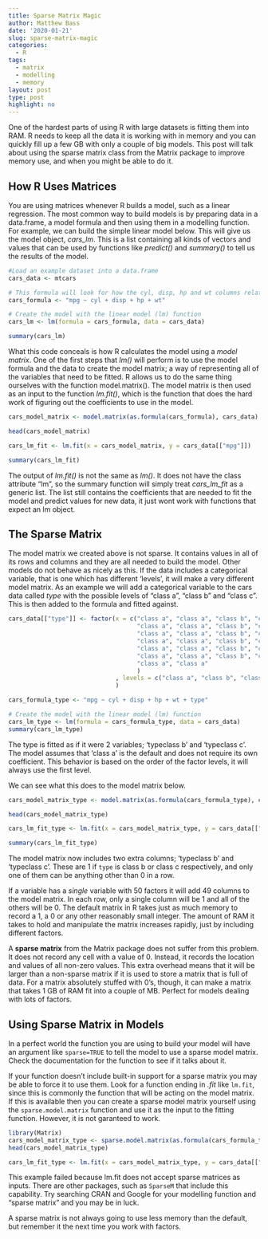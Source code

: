 ```yaml
---
title: Sparse Matrix Magic
author: Matthew Bass
date: '2020-01-21'
slug: sparse-matrix-magic
categories:
  - R
tags:
  - matrix
  - modelling
  - memory
layout: post
type: post
highlight: no
---
```


One of the hardest parts of using R with large datasets is fitting them into RAM. R needs to keep all the data it is working with in memory and you can quickly fill up a few GB with only a couple of big models. This post will talk about using the sparse matrix class from the Matrix package to improve memory use, and when you might be able to do it.

## How R Uses Matrices

You are using matrices whenever R builds a model, such as a linear regression. The most common way to build models is by preparing data in a data.frame, a model formula and then using them in a modelling function. For example, we can build the simple linear model below. This will give us the model object, _cars_lm_. This is a list containing all kinds of vectors and values that can be used by functions like _predict()_ and _summary()_ to tell us the results of the model.

```r
#Load an example dataset into a data.frame
cars_data <- mtcars

# This formula will look for how the cyl, disp, hp and wt columns relate to mpg.
cars_formula <- "mpg ~ cyl + disp + hp + wt"

# Create the model with the linear model (lm) function
cars_lm <- lm(formula = cars_formula, data = cars_data)

summary(cars_lm)
```

What this code conceals is how R calculates the model using a _model matrix_. One of the first steps that _lm()_ will perform is to use the model formula and the data to create the model matrix; a way of representing all of the variables that need to be fitted. R allows us to do the same thing ourselves with the function model.matrix().
The model matrix is then used as an input to the function _lm.fit()_, which is the function that does the hard work of figuring out the coefficients to use in the model.

```r
cars_model_matrix <- model.matrix(as.formula(cars_formula), cars_data)

head(cars_model_matrix)

cars_lm_fit <- lm.fit(x = cars_model_matrix, y = cars_data[["mpg"]])

summary(cars_lm_fit)
```

The output of _lm.fit()_ is not the same as _lm()_. It does not have the class attribute "lm", so the summary function will simply treat _cars_lm_fit_ as a generic list. The list still contains the coefficients that are needed to fit the model and predict values for new data, it just wont work with functions that expect an lm object.

## The Sparse Matrix

The model matrix we created above is not sparse. It contains values in all of its rows and columns and they are all needed to build the model. Other models do not behave as nicely as this. If the data includes a categorical variable, that is one which has different 'levels', it will make a very different model matrix. As an example we will add a categorical variable to the cars data called _type_ with the possible levels of "class a", "class b" and "class c". This is then added to the formula and fitted against.

```r
cars_data[["type"]] <- factor(x = c("class a", "class a", "class b", "class c", "class b",
                                    "class a", "class a", "class b", "class c", "class b",
                                    "class a", "class a", "class b", "class c", "class b",
                                    "class a", "class a", "class b", "class c", "class b",
                                    "class a", "class a", "class b", "class c", "class b",
                                    "class a", "class a", "class b", "class c", "class b",
                                    "class a", "class a"
                                    )
                              , levels = c("class a", "class b", "class c")
                              )

cars_formula_type <- "mpg ~ cyl + disp + hp + wt + type"

# Create the model with the linear model (lm) function
cars_lm_type <- lm(formula = cars_formula_type, data = cars_data)
summary(cars_lm_type)
```

The type is fitted as if it were 2 variables; 'typeclass b' and 'typeclass c'. The model assumes that 'class a' is the default and does not require its own coefficient. This behavior is based on the order of the factor levels, it will always use the first level.

We can see what this does to the model matrix below.

```r
cars_model_matrix_type <- model.matrix(as.formula(cars_formula_type), cars_data)

head(cars_model_matrix_type)

cars_lm_fit_type <- lm.fit(x = cars_model_matrix_type, y = cars_data[["mpg"]])

summary(cars_lm_fit_type)
```

The model matrix now includes two extra columns; 'typeclass b' and 'typeclass c'. These are 1 if `type` is class b or class c respectively, and only one of them can be anything other than 0 in a row.

If a variable has a _single_ variable with 50 factors it will add 49 columns to the model matrix. In each row, only a single column will be 1 and all of the others will be 0. The default matrix in R takes just as much memory to record a 1, a 0 or any other reasonably small integer. The amount of RAM it takes to hold and manipulate the matrix increases rapidly, just by including different factors.

A __sparse matrix__ from the Matrix package does not suffer from this problem. It does not record any cell with a value of 0. Instead, it records the location and values of all non-zero values. This extra overhead means that it will be larger than a non-sparse matrix if it is used to store a matrix that is full of data. For a matrix absolutely stuffed with 0's, though, it can make a matrix that takes 1 GB of RAM fit into a couple of MB. Perfect for models dealing with lots of factors.

## Using Sparse Matrix in Models

In a perfect world the function you are using to build your model will have an argument like `sparse=TRUE` to tell the model to use a sparse model matrix. Check the documentation for the function to see if it talks about it.

If your function doesn't include built-in support for a sparse matrix you may be able to force it to use them. Look for a function ending in _.fit_ like `lm.fit`, since this is commonly the function that will be acting on the model matrix. If this is available then you can create a sparse model matrix yourself using the `sparse.model.matrix` function and use it as the input to the fitting function. However, it is not garanteed to work.

```r
library(Matrix)
cars_model_matrix_type <- sparse.model.matrix(as.formula(cars_formula_type), cars_data)
head(cars_model_matrix_type)

cars_lm_fit_type <- lm.fit(x = cars_model_matrix_type, y = cars_data[["mpg"]])

```

This example failed because lm.fit does not accept sparse matrices as inputs. There are other packages, such as `SparseM` that include this capability. Try searching CRAN and Google for your modelling function and "sparse matrix" and you may be in luck.

A sparse matrix is not always going to use less memory than the default, but remember it the next time you work with factors.